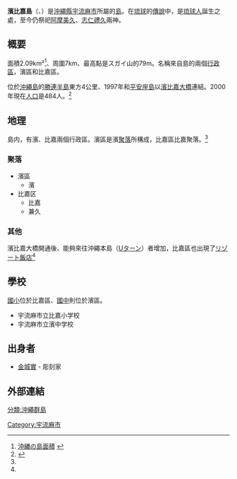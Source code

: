 {{coord|26|19|15|N|127|57|29|E|region:JP-47|display=title}}
{{Infobox islands
|name = 濱比嘉島
|image = [[File:Hamahiga_Island.JPG|250px]]
|area km2 = 2.09
|coastline km = 7
|elevation m =78.7
|highest mount= スガイ山  
|archipelago =[[沖繩群島|沖繩群島]]
|waterbody = [[太平洋|太平洋]]
|country admin divisions title = 行政歸屬
|country 1 admin divisions = {{JPN}}[[沖繩縣|沖繩縣]][[宇流麻市|宇流麻市]]
| population       = 484
| population as of = 2000
| density_km2      = 
}}
'''濱比嘉島'''（{{jpn|j=浜比嘉島|hg=はまひがじま|rm=Hamahiga-jima}}、{{ryu|r=浜比嘉|kn=ハマフィジャ|rm=Hamahwiza}}）是[[沖繩縣|沖繩縣]][[宇流麻市|宇流麻市]]所屬的[[島|島]]。在[[琉球|琉球]]的[[傳說|傳說]]中，是[[琉球人|琉球人]]誕生之處，至今仍祭祀[[阿摩美久|阿摩美久]]、[[志仁禮久|志仁禮久]]兩神。

==概要==
面積2.09km²<ref>[http://www.gsi.go.jp/KOKUJYOHO/MENCHO/200910/shima/shima-oki.htm 沖縄の島面積] {{webarchive|url=https://web.archive.org/web/20120514050453/http://www.gsi.go.jp/KOKUJYOHO/MENCHO/200910/shima/shima-oki.htm |date=2012-05-14 }}</ref>、周圍7km、最高點是スガイ山的79m。名稱來自島的兩個[[行政區|行政區]]，濱區和比嘉區。

位於[[沖繩島|沖繩島]]的[[勝連半島|勝連半島]]東方4公里、1997年和[[平安座島|平安座島]]以[[濱比嘉大橋|濱比嘉大橋]]連結。2000年現在[[人口|人口]]是484人。<ref name="a">{{Cite web |url=http://ir.lib.u-ryukyu.ac.jp/bitstream/123456789/3268/1/Miyauchi-h_02.pdf |title=琉球大学　宮内、久光、下里、潤（2003年） |accessdate=2011-11-14 |archive-date=2013-12-24 |archive-url=https://web.archive.org/web/20131224083920/http://ir.lib.u-ryukyu.ac.jp/bitstream/123456789/3268/1/Miyauchi-h_02.pdf |dead-url=no }}</ref>

==地理==
島内，有濱、比嘉兩個行政區。濱區是濱[[聚落|聚落]]所構成，比嘉區比嘉聚落。<ref name="a"/>

===聚落===
*濱區
**濱
*比嘉区
**比嘉
**兼久


===其他===
濱比嘉大橋開通後、能夠來往沖繩本島（[[Uターン|Uターン]]）者增加，比嘉區也出現了[[リゾート飯店|リゾート飯店]]<ref name="a"/>

==學校==
[[國小|國小]]位於比嘉區、[[國中|國中]]則位於濱區。
*宇流麻市立比嘉小学校
*宇流麻市立濱中学校

==出身者==
* [[金城實|金城實]] - 彫刻家

==外部連結==
<references />
{{沖繩諸島}}

[[分類:沖繩群島|分類:沖繩群島]]
[[Category:宇流麻市|Category:宇流麻市]]